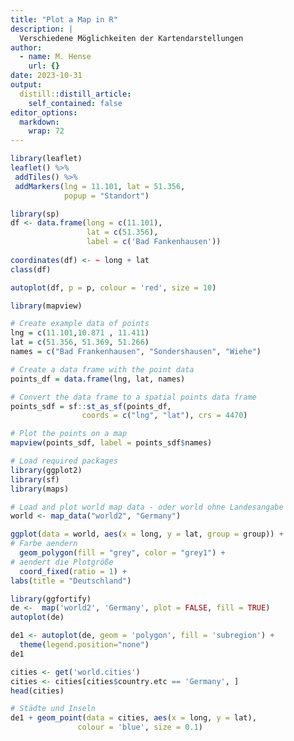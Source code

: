 ```yaml
---
title: "Plot a Map in R"
description: |
  Verschiedene Möglichkeiten der Kartendarstellungen
author:
  - name: M. Hense
    url: {}
date: 2023-10-31
output:
  distill::distill_article:
    self_contained: false
editor_options: 
  markdown: 
    wrap: 72
---
```


```r
library(leaflet) 
leaflet() %>%  
 addTiles() %>%  
 addMarkers(lng = 11.101, lat = 51.356, 
            popup = "Standort")
```

```r
library(sp)
df <- data.frame(long = c(11.101),
                 lat = c(51.356),
                 label = c('Bad Fankenhausen'))
                
coordinates(df) <- ~ long + lat
class(df)

```
```r
autoplot(df, p = p, colour = 'red', size = 10)
```

```r
library(mapview) 

# Create example data of points 
lng = c(11.101,10.871 , 11.411) 
lat = c(51.356, 51.369, 51.266) 
names = c("Bad Frankenhausen", "Sondershausen", "Wiehe") 

# Create a data frame with the point data 
points_df = data.frame(lng, lat, names) 

# Convert the data frame to a spatial points data frame 
points_sdf = sf::st_as_sf(points_df, 
				coords = c("lng", "lat"), crs = 4470) 

# Plot the points on a map 
mapview(points_sdf, label = points_sdf$names)
```




```r
# Load required packages
library(ggplot2)
library(sf)
library(maps)

# Load and plot world map data - oder world ohne Landesangabe
world <- map_data("world2", "Germany")

ggplot(data = world, aes(x = long, y = lat, group = group)) +
# Farbe aendern  
  geom_polygon(fill = "grey", color = "grey1") +
# aendert die Plotgröße  
  coord_fixed(ratio = 1) +
labs(title = "Deutschland")

```


```r
library(ggfortify)
de <-  map('world2', 'Germany', plot = FALSE, fill = TRUE)
autoplot(de)
```

```r
de1 <- autoplot(de, geom = 'polygon', fill = 'subregion') + 
  theme(legend.position="none")
de1
```


```r
cities <- get('world.cities')
cities <- cities[cities$country.etc == 'Germany', ]
head(cities)
```

```r
# Städte und Inseln 
de1 + geom_point(data = cities, aes(x = long, y = lat),
               colour = 'blue', size = 0.1)
```